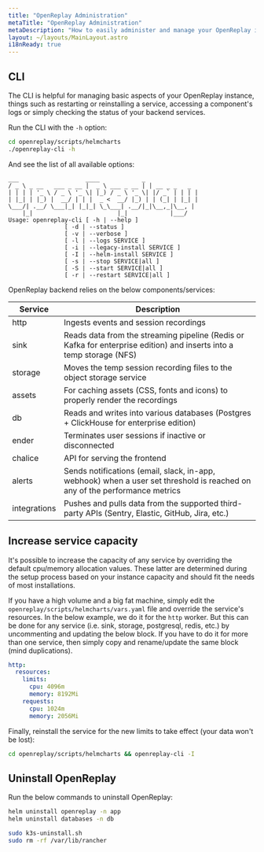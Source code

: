 ```yaml
---
title: "OpenReplay Administration"
metaTitle: "OpenReplay Administration"
metaDescription: "How to easily administer and manage your OpenReplay instance."
layout: ~/layouts/MainLayout.astro
i18nReady: true
---
```


## CLI

The CLI is helpful for managing basic aspects of your OpenReplay instance, things such as restarting or reinstalling a service, accessing a component's logs or simply checking the status of your backend services.

Run the CLI with the `-h` option:

```bash
cd openreplay/scripts/helmcharts
./openreplay-cli -h
```

And see the list of all available options:

```shellsession
___                   ____            _
/ _ \ _ __   ___ _ __ |  _ \ ___ _ __ | | __ _ _   _
| | | | '_ \ / _ \ '_ \| |_) / _ \ '_ \| |/ _` | | | |
| |_| | |_) |  __/ | | |  _ <  __/ |_) | | (_| | |_| |
\___/| .__/ \___|_| |_|_| \_\___| .__/|_|\__,_|\__, |
    |_|                        |_|            |___/
Usage: openreplay-cli [ -h | --help ]
                [ -d | --status ]
                [ -v | --verbose ]
                [ -l | --logs SERVICE ]
                [ -i | --legacy-install SERVICE ]
                [ -I | --helm-install SERVICE ]
                [ -s | --stop SERVICE|all ]
                [ -S | --start SERVICE|all ]
                [ -r | --restart SERVICE|all ]
```

OpenReplay backend relies on the below components/services:

| Service | Description |
|---------|-------------|
| http | Ingests events and session recordings |
| sink | Reads data from the streaming pipeline (Redis or Kafka for enterprise edition) and inserts into a temp storage (NFS) |
| storage | Moves the temp session recording files to the object storage service |
| assets | For caching assets (CSS, fonts and icons) to properly render the recordings |
| db | Reads and writes into various databases (Postgres + ClickHouse for enterprise edition) |
| ender | Terminates user sessions if inactive or disconnected |
| chalice | API for serving the frontend |
| alerts | Sends notifications (email, slack, in-app, webhook) when a user set threshold is reached on any of the performance metrics |
| integrations |  Pushes and pulls data from the supported third-party APIs (Sentry, Elastic, GitHub, Jira, etc.) |

## Increase service capacity

It's possible to increase the capacity of any service by overriding the default cpu/memory allocation values. These latter are determined during the setup process based on your instance capacity and should fit the needs of most installations.

 If you have a high volume and a big fat machine, simply edit the `openreplay/scripts/helmcharts/vars.yaml` file and override the service's resources. In the below example, we do it for the `http` worker. But this can be done for any service (i.e. sink, storage, postgresql, redis, etc.) by uncommenting and updating the below block. If you have to do it for more than one service, then simply copy and rename/update the same block (mind duplications).

```yaml
http:
  resources:
    limits:
      cpu: 4096m
      memory: 8192Mi
    requests:
      cpu: 1024m
      memory: 2056Mi
```

Finally, reinstall the service for the new limits to take effect (your data won't be lost):

```bash
cd openreplay/scripts/helmcharts && openreplay-cli -I
```

## Uninstall OpenReplay

Run the below commands to uninstall OpenReplay:

```bash
helm uninstall openreplay -n app
helm uninstall databases -n db

sudo k3s-uninstall.sh
sudo rm -rf /var/lib/rancher
```